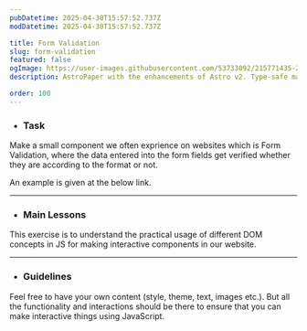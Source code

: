 ```yaml
---
pubDatetime: 2025-04-30T15:57:52.737Z
modDatetime: 2025-04-30T15:57:52.737Z

title: Form Validation
slug: form-validation
featured: false
ogImage: https://user-images.githubusercontent.com/53733092/215771435-25408246-2309-4f8b-a781-1f3d93bdf0ec.png
description: AstroPaper with the enhancements of Astro v2. Type-safe markdown contents, bug fixes and better dev experience etc.

order: 100
---
```



- ### Task

Make a small component we often exprience on websites which is Form Validation, where the data entered into the form fields get verified whether they are according to the format or not. 

An example is given at the below link. 

<LinkMd href="https://virtualvidhya.github.io/MiniProjects-JS/FormValidation/" title="WebPage Preview" />

---

- ### Main Lessons

This exercise is to understand the practical usage of different DOM concepts in JS for making interactive components in our website.

---

- ### Guidelines

Feel free to have your own content (style, theme, text, images etc.). But all the functionality and interactions should be there to ensure that you can make interactive things using JavaScript.